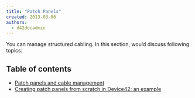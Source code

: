 ```yaml
---
title: "Patch Panels"
created: 2013-03-06
authors: 
  - d42docadmin
---
```


You can manage structured cabling. In this section, would discuss following topics:



## Table of contents

- [Patch panels and cable management](infrastructure-management/connectivity/patch-panels/patch-panel-cable-management-definitions-and-legends-2.mdx)
- [Creating patch panels from scratch in Device42: an example](infrastructure-management/connectivity/patch-panels/creating-patch-panels-from-scratch-in-device42-an-example.mdx)
